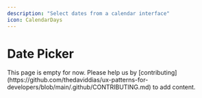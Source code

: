 ```yaml
---
description: "Select dates from a calendar interface"
icon: CalendarDays
---
```



# Date Picker

<Callout type="warning">
  This page is empty for now. Please help us by
  [contributing](https://github.com/thedaviddias/ux-patterns-for-developers/blob/main/.github/CONTRIBUTING.md)
  to add content.
</Callout>
